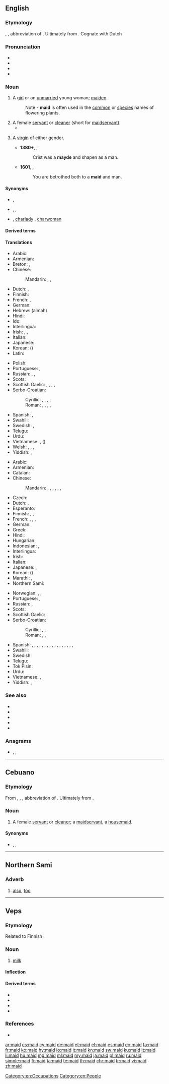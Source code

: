 {{also|Maid}}
==English==
{{wikipedia|lang=en}}

===Etymology===
{{etyl|enm|en}} {{m|enm|mayde}}, {{m|enm|maide}}, abbreviation of {{m|en|maiden}}. Ultimately from {{etyl|gem-pro|en}} {{m|gem-pro|*magaþs||maid, virgin}}. Cognate with Dutch ''{{l|nl|meid}}''

===Pronunciation===
* {{IPA|/meɪd/|lang=en}}
* {{rhymes|eɪd|lang=en}}
* {{homophones|lang=en|made}}
* {{audio|en-us-maid.ogg|Audio (US)|lang=en}}

===Noun===
{{en-noun}}

# {{lb|en|dated|or|poetic}} A [[girl]] or an [[unmarried]] young woman; [[maiden]].
#: Note - '''maid''' is often used in the [[common]] or [[species]] names of flowering plants.
# A female [[servant]] or [[cleaner]] (short for [[maidservant]]).
#* {{quote-book|year=1918|author={{w|W. B. Maxwell}}|title=The Mirror and the Lamp
|chapter=2|url=http://openlibrary.org/works/OL1097634W
|passage=She was a fat, round little woman, richly apparelled in velvet and lace, […]; and the way she laughed, cackling like a hen, the way she talked to the waiters and the '''maid''',&nbsp;[…]&mdash;all these unexpected phenomena impelled one to hysterical mirth, and made one class her with such immortally ludicrous types as Ally Sloper, the Widow Twankey, or Miss Moucher.}}
# {{lb|en|archaic}} A [[virgin]] of either gender.
#* '''1380+''', {{w|Geoffrey Chaucer}}, ''{{w|The Canterbury Tales}}''
#*: Crist was a '''mayde''' and shapen as a man.
#* '''1601''', {{w|William Shakespeare}}, ''{{w|Twelfth Night}}''
#*: You are betrothed both to a '''maid''' and man.

====Synonyms====
* {{sense|young female person}} {{l|en|damsel}}, {{l|en|maiden}}
* {{sense|female servant}} {{l|en|handmaiden}}, {{l|en|lady-in-waiting}}, {{l|en|maidservant}}
* {{sense|female cleaner}} {{l|en|chambermaid}} {{qualifier|in a hotel}}, [[charlady]] {{qualifier|in a house}}, [[charwoman]] {{qualifier|in a house}}

====Derived terms====
{{der3|bondmaid|bridesmaid|chambermaid|cookmaid|French maid|handmaid|housemaid|kitchenmaid|laundrymaid|maid café|maid child|maidhood|maidkin|maidless|maidlike|maidly|maidmarian|maid-of-all-work|maid of honour|maidservant|maid's hair|mermaid|meter maid|milkmaid|nursemaid|old maid|Old Maid|old-maidish|old-maidism|parlourmaid|schoolmaid|scullery maid|seamaid|shopmaid|lang=en}}

====Translations====
{{trans-top|young female}}
* Arabic: {{t|ar|فَتَاة|f}}
* Armenian: {{t+|hy|օրիորդ}}
* Breton: {{t+|br|merc'h|f}}, {{t+|br|plac'h|f}}
* Chinese:
*: Mandarin: {{t+|cmn|少女|tr=shàonǚ|sc=Hani}}, {{t+|cmn|處女|sc=Hani}}, {{t+|cmn|处女|tr=chǔnǚ|sc=Hani}}
* Dutch: {{t+|nl|meisje|n}}, {{t+|nl|meid|f}}
* Finnish: {{t+|fi|neito}}
* French: {{t+|fr|demoiselle|f}}, {{t+|fr|jeune fille|f}}
* German: {{t+|de|Mädchen|n}}
* Hebrew: {{t|he|עלמה|f}} (almah)
* Hindi: {{t+|hi|लड़की|f|tr=laṛkī|sc=Deva}}
* Ido: {{t+|io|damzelo}}
* Interlingua: {{t|ia|senioretta}}
* Irish: {{t+|ga|cailín|m}}, {{t|ga|ainnir|f}}, {{t|ga|maighdean|f}}
* Italian: {{t+|it|signorina|f}}
* Japanese: {{t+|ja|少女|tr=しょうじょ, shōjo}}
* Korean: {{t+|ko|소녀|sc=Kore}} ({{t+|ko|少女|sc=Kore}})
* Latin: {{t+|la|puella|f}}
{{trans-mid}}
* Polish: {{t+|pl|panna|f}}
* Portuguese: {{t+|pt|donzela|f}}, {{t+|pt|moça|f}}
* Russian: {{t+|ru|деви́ца|f}}, {{t+|ru|де́ва|f}}, {{t+|ru|де́вушка|f}}
* Scots: {{t|sco|deem}}
* Scottish Gaelic: {{t|gd|ainnir|f}}, {{t+|gd|maighdeann|f}}, {{t+|gd|rìbhinn|f}}, {{t|gd|òigh|f}}, {{t+|gd|gruagach|f}}
* Serbo-Croatian:
*: Cyrillic: {{t|sh|дева|f|sc=Cyrl}}, {{t|sh|дјева|f|sc=Cyrl}}, {{t|sh|девојка|f|sc=Cyrl}}, {{t|sh|дјевојка|f|sc=Cyrl}}, {{t|sh|мома|f|sc=Cyrl}}
*: Roman: {{t+|sh|deva|f}}, {{t+|sh|djeva|f}}, {{t+|sh|devojka|f}}, {{t+|sh|djevojka|f}}, {{t+|sh|moma}}
* Spanish: {{t+|es|doncella|f}}, {{t+|es|señorita|f}}
* Swahili: {{t+|sw|wafanyikazi}}
* Swedish: {{t+|sv|mö|c}}, {{t+|sv|jungfru|c}}
* Telugu: {{t+|te|కన్య|sc=Telu}}
* Urdu: {{t|ur|لڑکی|f|tr=laṛkī|sc=ur-Arab}}
* Vietnamese: {{t+|vi|con gái}}, {{t+|vi|thiếu nữ}} ({{t|vi|少女}})
* Welsh: {{t+|cy|merch|f}}, {{t+|cy|geneth|f}}, {{t|cy|rhiain|f}}, {{t+|cy|morwyn|f}}
* Yiddish: {{t|yi|מויד|f}}, {{t|yi|מיידל|n}}
{{trans-bottom}}

{{trans-top|female servant or cleaner}}
* Arabic: {{t|ar|خَادِمَة|f}}
* Armenian: {{t+|hy|աղախին}}
* Catalan: {{t+|ca|criada|f}}
* Chinese:
*: Mandarin: {{t+|cmn|女僕|sc=Hani}}, {{t+|cmn|女仆|tr=nǚpú|sc=Hani}}, {{t+|cmn|女傭|sc=Hani}}, {{t+|cmn|女佣|tr=nǚyòng|sc=Hani}}, {{t+|cmn|傭婦|sc=Hani}}, {{t+|cmn|佣妇|tr=yōngfù|sc=Hani}}, {{t+|cmn|侍女|tr=shìnǚ|sc=Hani}}
* Czech: {{t+|cs|služka|f}}
* Dutch: {{t+|nl|meid|f}}, {{t+|nl|dienstmeid|f}}
* Esperanto: {{t|eo|servistino}}
* Finnish: {{t|fi|palvelustyttö}}, {{t+|fi|piika}}, {{t|fi|palvelijatar}}
* French: {{t+|fr|bonne|f}}, {{t+|fr|bonne à tout faire|f}}, {{t+|fr|domestique|f}}, {{t+|fr|servante}}
* German: {{t+|de|Dienstmädchen|n}}
* Greek: {{t+|el|καμαριέρα|f}}
* Hindi: {{t+|hi|नौकरानी|f|tr=naukrānī|sc=Deva}}
* Hungarian: {{t+|hu|szobalány}}
* Indonesian: {{t+|id|bantu|alt=pembantu}}, {{t+|id|babu}}
* Interlingua: {{t|ia|serviente}}
* Irish: {{t+|ga|cailín|m}}
* Italian: {{t+|it|cameriera|f}}
* Japanese: {{t|ja|女中|tr=じょちゅう, jochū|sc=Jpan}}, {{t|ja|メイド|tr=meido|sc=Jpan}}
* Korean: {{t+|ko|하녀|sc=Kore}} ({{t+|ko|下女|sc=Kore}})
* Marathi: {{t|mr|बाई|f|tr=bāī|sc=Deva}}, {{t|mr|कामवाली बाई|f|tr=kāmavālī bāī|sc=Deva}}
* Northern Sami: {{t|se|biiga}}
{{trans-mid}}
* Norwegian: {{t+|no|pike|m}}, {{t|no|stuepike|m}}, {{t|no|tjenestejente|m}}
* Portuguese: {{t+|pt|empregada|f}}, {{t+|pt|servente|f}}
* Russian: {{t+|ru|го́рничная|f}}, {{t+|ru|служа́нка|f}}
* Scots: {{t|sco|deem}}
* Scottish Gaelic: {{t|gd|ban-òglach|f}}
* Serbo-Croatian:
*: Cyrillic: {{t|sh|слушкиња|f|sc=Cyrl}}, {{t|sh|собарица|f|sc=Cyrl}}, {{t|sh|служавка|f|sc=Cyrl}}
*: Roman: {{t+|sh|sluškinja|f}}, {{t+|sh|sobarica|f}}, {{t+|sh|služavka|f}}
* Spanish: {{qualifier|inoffensive terms}} {{t+|es|criada|f}}, {{t+|es|doméstica|f}}, {{t+|es|empleada doméstica|f}}, {{t|es|muchacha de servicio|f}}, {{t|es|sirvienta|f}}, {{t+|es|asesora del hogar|f}} {{qualifier|Chile|formal usage}}, {{t+|es|asistenta|f}} {{qualifier|Spain}}, {{t|es|mucama|f}} {{qualifier|Argentina|Uruguay}}, {{t+|es|nana|f}} {{qualifier|Chile}}, {{t|es|señora de servicio|f}} {{qualifier|Venezuela}}, {{qualifier|offensive terms}} {{t+|es|cachifa|f}} {{qualifier|Venezuela}}, {{t+|es|chacha|f}} {{qualifier|Mexico|Spain}}, {{t|es|cholera|f}} {{qualifier|El Salvador|Guatemala}}, {{t+|es|chopa|f}} {{qualifier|Dominican Republic}}, {{t+|es|fregona|f}} {{qualifier|Spain}}, {{t+|es|gata|f}} {{qualifier|Mexico}}, {{t|es|muca|f}} {{qualifier|Guatemala}}, {{t|es|nacha|f}} {{qualifier|Honduras}}
* Swahili: {{t+|sw|mfanyikazi}}
* Swedish: {{t+|sv|hembiträde|c}}
* Telugu: {{t|te|పనిపిల్ల|sc=Telu}}
* Tok Pisin: {{t|tpi|haus meri}}
* Urdu: {{t|ur|نوکرانی|f|tr=naukrānī|sc=ur-Arab}}
* Vietnamese: {{t|vi|đầy tớ gái}}, {{t|vi|hầu gái}}
* Yiddish: {{t|yi|מויד|f}}, {{t|yi|דינסטמויד|f}}
{{trans-bottom}}

===See also===
* {{l|en|bridesmaid}}
* {{l|en|French maid}}
* {{l|en|maid of honour}}
* {{l|en|mermaid}}
* {{l|en|old maid}}

===Anagrams===
* {{l|en|amid}}, {{l|en|diam}}, {{l|en|diam.}}

[[Category:en:Occupations]]
[[Category:en:People]]

----

==Cebuano==

===Etymology===
From {{etyl|en|ceb}} {{m|en|maid}}, {{etyl|enm|ceb}} {{m|enm|mayde}}, {{m|enm|maide}}, abbreviation of {{m|en|maiden}}. Ultimately from {{etyl|gem-pro|ceb}} {{m|gem-pro|*magaþs||maid, virgin}}.

===Noun===
{{head|ceb|noun}}

#  A female [[servant]] or [[cleaner]]; a [[maidservant]], a [[housemaid]].

====Synonyms====

* {{sense|maid|lang=ceb}} {{l|ceb|katabang}}, {{l|ceb|muchacha}}, {{l|ceb|mutsatsa}}

----

==Northern Sami==

===Adverb===
{{head|se|adverb}}

# [[also]], [[too]]

----

==Veps==

===Etymology===
{{rfe|lang=vep}}
Related to Finnish {{m|fi|maito}}.

===Noun===
{{vep-noun}}

# [[milk]]

====Inflection====
{{vep-decl-stems|maid||on|od|oid}}

====Derived terms====
* {{l|vep|hapanmaid}}
* {{l|vep|pihtimaid}}
* {{l|vep|rahtmaid}}
* {{l|vep|maidnedal'}}

===References===
* {{R:vep:UVVV|молоко}}

{{catlangcode|vep|Beverages|Dairy products}}

[[ar:maid]]
[[cs:maid]]
[[cy:maid]]
[[de:maid]]
[[et:maid]]
[[el:maid]]
[[es:maid]]
[[eo:maid]]
[[fa:maid]]
[[fr:maid]]
[[ko:maid]]
[[hy:maid]]
[[io:maid]]
[[it:maid]]
[[kn:maid]]
[[sw:maid]]
[[ku:maid]]
[[lt:maid]]
[[li:maid]]
[[hu:maid]]
[[mg:maid]]
[[ml:maid]]
[[my:maid]]
[[ja:maid]]
[[pl:maid]]
[[ru:maid]]
[[simple:maid]]
[[fi:maid]]
[[ta:maid]]
[[te:maid]]
[[th:maid]]
[[chr:maid]]
[[tr:maid]]
[[vi:maid]]
[[zh:maid]]